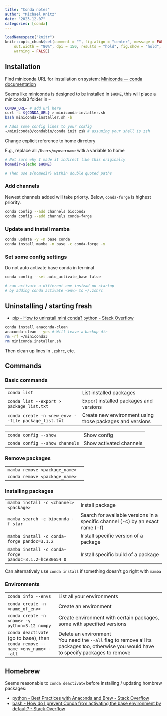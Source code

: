 ```yaml
---
title: "Conda notes"
author: "Michael Knitz"
date: "2023-12-07"
categories: [conda]
---
```


```r
loadNamespace("knitr")
knitr::opts_chunk$set(comment = "", fig.align = "center", message = FALSE,
    out.width = "80%", dpi = 150, results = "hold", fig.show = "hold",
    warning = FALSE)
```

## Installation

Find miniconda URL for installation on system: [Miniconda — conda documentation](https://docs.conda.io/en/latest/miniconda.html)

Seems like miniconda is designed to be installed in `$HOME`, this will place a miniconda3 folder in `~`

``` bash
CONDA_URL= # add url here
curl -L ${CONDA_URL} > miniconda-installer.sh
bash miniconda-installer.sh -b

# Adds some config lines to your config
~/miniconda3/condabin/conda init zsh # assuming your shell is zsh
```

Change explicit reference to home directory

E.g., replace all `/Users/myusername` with a variable to home

``` bash
# Not sure why I made it indirect like this originally
homedir=$(echo $HOME)

# Then use ${homedir} within double quoted paths
```

### Add channels

Newest channels added will take priority. Below, `conda-forge` is highest priority.

``` bash
conda config --add channels bioconda
conda config --add channels conda-forge
```

### Update and install mamba

``` bash
conda update -y -n base conda
conda install mamba -n base -c conda-forge -y
```

### Set some config settings

Do not auto activate base conda in terminal

``` bash
conda config --set auto_activate_base false

# can activate a different one instead on startup
# by adding conda activate <env> to ~/.zshrc
```

## Uninstalling / starting fresh

- [pip - How to uninstall mini conda? python - Stack Overflow](https://stackoverflow.com/questions/29596350/how-to-uninstall-mini-conda-python)

``` bash
conda install anaconda-clean
anaconda-clean --yes # Will leave a backup dir
rm -rf ~/miniconda3
rm miniconda.installer.sh
```

Then clean up lines in `.zshrc`, etc.


## Commands

### Basic commands

|                                                     |                                                          |
| --------------------------------------------------- | -------------------------------------------------------- |
| `conda list`                                        | List installed packages                                  |
| `conda list --export > package_list.txt`            | Export installed packages and versions                   |
| `conda create -n <new_env> --file package_list.txt` | Create new environment using those packages and versions |

|                                |                         |
| ------------------------------ | ----------------------- |
| `conda config --show`          | Show config             |
| `conda config --show channels` | Show activated channels |

### Remove packages

|                               |     |
| ----------------------------- | --- |
| `mamba remove <package_name>` |     |
| `conda remove <package_name>` |     |

### Installing packages

|                                                                      |                                                                                |
| -------------------------------------------------------------------- | ------------------------------------------------------------------------------ |
| `mamba install -c <channel> <package>`                               | Install package                                                                |
| `mamba search -c bioconda -f star`  <div style="width:500px;"></div> | Search for available versions in a specific channel (-c) by an exact name (-f) |
| `mamba install -c conda-forge pandoc=3.1.2`                          | Install specific version of a package                                          |
| `mamba install -c conda-forge pandoc=3.1.2=hce30654_0`               | Install specific build of a package                                            |

Can alternatively use `conda install` if something doesn't go right with `mamba`

### Environments

|                                                                    |                                                                                                                                           |
| ------------------------------------------------------------------ | ----------------------------------------------------------------------------------------------------------------------------------------- |
| `conda info --envs`  <span style="width:500px;"></span>            | List all your environments                                                                                                                |
| `conda create -n <name_of_env>`                                    | Create an environment                                                                                                                     |
| `conda create -n <name> -y python=3.12 numpy`                      | Create environment with certain packages, some with specified versions                                                                    |
| `conda deactivate` (go to base), then<br>`conda remove --name <env_name> --all` | Delete an environment<br>You need the `--all` flag to remove all its packages too, otherwise you would have to specify packages to remove |


  
## Homebrew

Seems reasonable to `conda deactivate` before installing / updating hombrew packages:

- [python - Best Practices with Anaconda and Brew - Stack Overflow](https://stackoverflow.com/questions/42859781/best-practices-with-anaconda-and-brew)
- [bash - How do I prevent Conda from activating the base environment by default? - Stack Overflow](https://stackoverflow.com/questions/54429210/how-do-i-prevent-conda-from-activating-the-base-environment-by-default)

